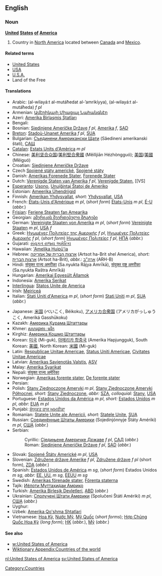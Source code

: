 ==English==
===Noun===
'''[[united|United]] [[states|States]] [[of]] [[America]]'''

#[[Category:Countries]] Country in [[North America]] located between [[Canada]] and [[Mexico]].

====Related terms====
*[[United States]]
*[[USA]]
*[[U.S.A.]]
*Land of the Free

====Translations====
{{top}}
*Arabic: {{ARchar|[[الولايات المتحدة الامريكية]]}} (al-wilayá:t al-mutáħedat al-’amrikíyya), {{ARchar|[[الولايات المتحدة]]}} (al-wilayá:t al-mutáħeda) ''f pl''
*Armenian: [[Ամէրիկայի Միացյալ Նահանգնէր]]
*Azeri: [[Amerika Birləşmiş Ştatları]]
*Bengali: {{BNchar|[[মার্কিন যুক্তরাষ্ট্র]]}}
*Bosnian: [[Sjedinjene Američke Države]] ''f pl'', [[Amerika]] ''f'', [[SAD]]
*[[Breton]]: [[Stadoù-Unanet Amerika]] ''f pl'', [[SUA]]
*Bulgarian: [[Съединени Американски Щати]] (Sǎedineni amerikanski štati), [[САЩ]]
*[[Catalan]]: [[Estats Units d'Amèrica]] ''m pl''
*Chinese: [[美利坚合众国]]/[[美利堅合衆國]] (Měilìjiān Hézhòngguó); [[美国]]/[[美國]] (Měiguó)
*Croatian: [[Sjedinjene Američke Države]] {{f}} {{p}}
*Czech [[Spojené státy americké]], [[Spojené státy]]
*Danish: [[Amerikas Forenede Stater]], [[Forenede Stater]]
*Dutch: [[Verenigde Staten van Amerika]] ''f pl'', [[Verenigde Staten]], [[VS]
*[[Esperanto]]: [[Usono]], [[Unuiĝintaj Ŝtatoj de Ameriko]]
*Estonian: [[Ameerika Ühendriigid]]
*Finnish: [[Amerikan Yhdysvallat]], ''short:'' [[Yhdysvallat]], [[USA]]
*French: [[États-Unis d'Amérique]] ''m pl'', (''short form'') [[États-Unis]] ''m pl'', [[É-U]] (''abbr.'')
*[[Frisian]]: [[Feriene Steaten fan Amearika]]
*Georgian: [[ამერიკის შეერთებული შტატები]]
*German: [[Vereinigte Staaten von Amerika]] ''m pl'', (''short form'') [[Vereinigte Staaten]] ''m pl'', [[USA]] ''f''
*Greek: [[Ηνωμένες Πολιτείες της Αμερικής]] ''f pl'', [[Ηνωμένες Πολιτείες Αμερικής]] ''f pl'', (''short form'') [[Ηνωμένες Πολιτείες]] ''f pl'', [[ΗΠΑ]] (''abbr.'')
*Gujarati: [[સંયુકત રાજ્ય અમેરિકા]]
*Hawaiian: [['Amelika Huipū'ia]]
*Hebrew: [[ארצות הברית של אמריקה]] (Artsot ha-Brit shel America),  ''short:'' [[ארצות הברית]] (Artsot ha-Brit), ''abbr.:'' [[ארה"ב]] (ARH-B)
*Hindi: [[संयुक्त राज्य अमरीका]] (Sa.nyukta Rājya Amrīkā), [[संयुक्त राष्ट्र अमरीका]] (Sa.nyukta Raštra Amrīkā)
*Hungarian: [[Amerikai Egyesült Államok]]
*Indonesia: [[Amerika Serikat]]
*[[Interlingua]]: [[Statos Unite de America]]
*Irish: [[Meiriceá]]
*Italian: [[Stati Uniti d'America]] ''m pl'', (''short form'') [[Stati Uniti]] ''m pl'', [[SUA]] (''abbr.'')
{{mid}}
*Japanese: [[米国]] (べいこく, Béikoku), [[アメリカ合衆国]] (アメリカがっしゅうこく, Ameriká Gasshūkoku)
*Kazakh: [[Америка Құрама Штаттары]]
*Khmer: [[សហរដ្ឋអាេមរិក]]
*Kirghiz: [[Америка Кошмо Штаттары]]
*Korean: [[미국]] (Mi-guk), [[아메리카 합중국]] (Amerika Hapjungguk), South Korean: [[美國]], North Korean: [[米國]] (Mi-guk)
*Latin: [[Respublicae Unitae Americae]], [[Status Uniti Americae]], [[Civitates Unitae Americae]]
*Latvian: [[Amerikas Savienotās Valstis]], [[ASV]]
*Malay: [[Amerika Syarikat]]
*Nepali: [[संयुक्त राज्य अमेरिका]]
*Norwegian: [[Amerikas forente stater]], [[De forente stater]]
*Persian: {{FAchar|[[ایالات متحده امریکا|ایالات متحده آمریکا]]}}
*Polish: [[Stany Zjednoczone Ameryki]] ''m pl'', [[Stany Zjednoczone Ameryki Północnej]], ''short:'' [[Stany Zjednoczone]], ''abbr:'' [[SZA]], ''colloquial:'' [[Stany]], [[USA]]
*Portuguese: [[Estados Unidos da América]] ''m pl'', ''short:'' [[Estados Unidos]] ''m pl'', ''abbr:'' [[EUA]] ''m pl''
*Punjabi: [[ਸੰਯੁਕਤ ਰਾਜ ਅਮਰੀਕਾ]]
*Romanian: [[Statele Unite ale Americii]], ''short:'' [[Statele Unite]], [[SUA]]
*Russian: [[Соединённые Штаты Америки]] (Sojedinjónnyje Štáty Amériki) ''m pl'', [[США]] (''abbr.'')
*Serbian:
*:Cyrillic: [[Сједињене Америчке Државе]] ''f pl'', [[САД]] (''abbr.'')
*:Roman: [[Sjedinjene Američke Države]] ''f pl'', [[SAD]] (''abbr.'')
*Slovak: [[Spojené Štáty Americké]] ''m pl'', [[USA]]
*Slovenian: [[Združene države Amerike]] ''f pl'', [[Združene države]] ''f pl'' (short form), [[ZDA]] (''abbr.'')
*Spanish: [[Estados Unidos de América]] ''m sg'', (''short form'') Estados Unidos ''m sg'', ''abbr:'' [[EE. UU.]] ''m sg'', [[EEUU]] ''m sg''
*Swedish: [[Amerikas förenade stater]], [[Förenta staterna]]
*Tajik: [[Иёлоти Муттаҳидаи Амриқо]]
*Turkish: [[Amerika Birleşik Devletleri]], [[ABD]] (''abbr.'')
*Ukrainian: [[Сполучені Штати Америки]] (Spolučeni Štáti Amériki) ''m pl'', [[США]] (''abbr.'')
*Uyghur: {{FAchar|[[ﺋﺎﻣﯧﺮﯨﻜﺎ ﻗﻮﺷﻤﺎ ﺷﺘﺎﺗﻠﯩﺮﻯ]]}}
*Uzbek: [[Amerika Qo'shma Shtatlari]]
*Vietnamese: [[Hoa Kỳ]], [[Nước Mỹ]], [[Mỹ Quốc]] (''short forms''); [[Hợp Chủng Quốc Hoa Kỳ]] (''long form''); [[HK#Vietnamese|HK]] (''abbr.''), [[Mỹ]] (''abbr.'')
{{bottom}}

====See also====
*[[w:United States of America]]
*[[Wiktionary Appendix:Countries of the world]]

[[nl:United States of America]]
[[sv:United States of America]]
